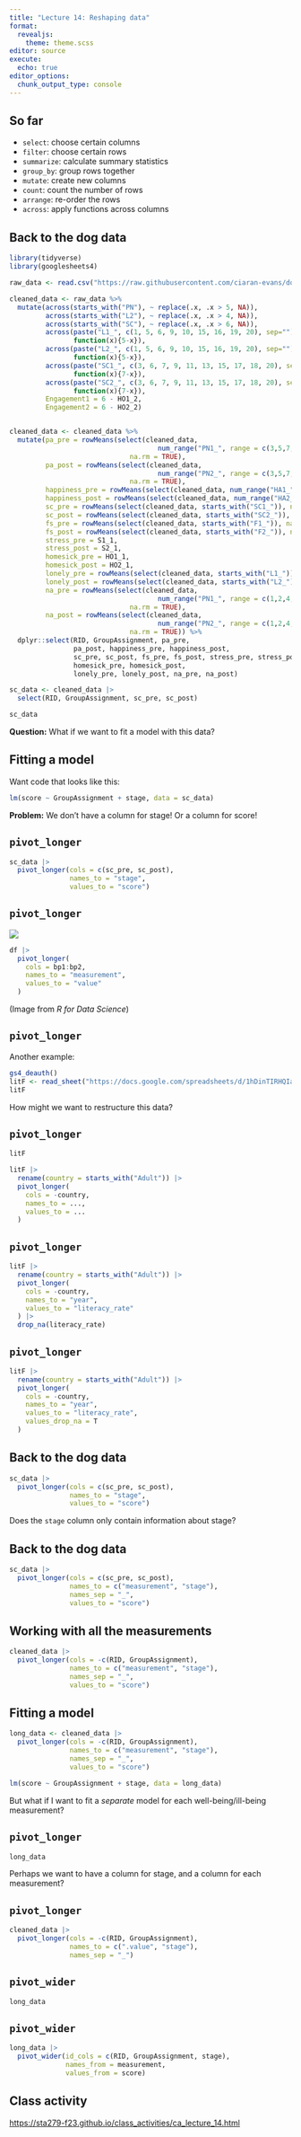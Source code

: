 ```yaml
---
title: "Lecture 14: Reshaping data"
format: 
  revealjs:
    theme: theme.scss
editor: source
execute: 
  echo: true
editor_options: 
  chunk_output_type: console
---
```


## So far

* `select`: choose certain columns
* `filter`: choose certain rows
* `summarize`: calculate summary statistics
* `group_by`: group rows together
* `mutate`: create new columns
* `count`: count the number of rows
* `arrange`: re-order the rows
* `across`: apply functions across columns

## Back to the dog data

```r
library(tidyverse)
library(googlesheets4)

raw_data <- read.csv("https://raw.githubusercontent.com/ciaran-evans/dog-data-analysis/main/dog_data_raw.csv")

cleaned_data <- raw_data %>%
  mutate(across(starts_with("PN"), ~ replace(.x, .x > 5, NA)),
         across(starts_with("L2"), ~ replace(.x, .x > 4, NA)),
         across(starts_with("SC"), ~ replace(.x, .x > 6, NA)),
         across(paste("L1_", c(1, 5, 6, 9, 10, 15, 16, 19, 20), sep=""),
                function(x){5-x}),
         across(paste("L2_", c(1, 5, 6, 9, 10, 15, 16, 19, 20), sep=""),
                function(x){5-x}),
         across(paste("SC1_", c(3, 6, 7, 9, 11, 13, 15, 17, 18, 20), sep=""),
                function(x){7-x}),
         across(paste("SC2_", c(3, 6, 7, 9, 11, 13, 15, 17, 18, 20), sep=""),
                function(x){7-x}),
         Engagement1 = 6 - HO1_2,
         Engagement2 = 6 - HO2_2)


cleaned_data <- cleaned_data %>%
  mutate(pa_pre = rowMeans(select(cleaned_data,
                                     num_range("PN1_", range = c(3,5,7,8,10))),
                              na.rm = TRUE),
         pa_post = rowMeans(select(cleaned_data,
                                     num_range("PN2_", range = c(3,5,7,8,10))),
                              na.rm = TRUE), 
         happiness_pre = rowMeans(select(cleaned_data, num_range("HA1_", range = c(1,2,3))), na.rm = TRUE),
         happiness_post = rowMeans(select(cleaned_data, num_range("HA2_", range = c(1,2,3))), na.rm = TRUE),
         sc_pre = rowMeans(select(cleaned_data, starts_with("SC1_")), na.rm = TRUE),
         sc_post = rowMeans(select(cleaned_data, starts_with("SC2_")), na.rm = TRUE),
         fs_pre = rowMeans(select(cleaned_data, starts_with("F1_")), na.rm = TRUE),
         fs_post = rowMeans(select(cleaned_data, starts_with("F2_")), na.rm = TRUE),
         stress_pre = S1_1,
         stress_post = S2_1,
         homesick_pre = HO1_1,
         homesick_post = HO2_1,
         lonely_pre = rowMeans(select(cleaned_data, starts_with("L1_")), na.rm = T),
         lonely_post = rowMeans(select(cleaned_data, starts_with("L2_")), na.rm = T),
         na_pre = rowMeans(select(cleaned_data,
                                     num_range("PN1_", range = c(1,2,4,6,9))),
                              na.rm = TRUE),
         na_post = rowMeans(select(cleaned_data,
                                     num_range("PN2_", range = c(1,2,4,6,9))),
                              na.rm = TRUE)) %>%
  dplyr::select(RID, GroupAssignment, pa_pre, 
                pa_post, happiness_pre, happiness_post, 
                sc_pre, sc_post, fs_pre, fs_post, stress_pre, stress_post,
                homesick_pre, homesick_post,
                lonely_pre, lonely_post, na_pre, na_post)
```

```r
sc_data <- cleaned_data |>
  select(RID, GroupAssignment, sc_pre, sc_post)

sc_data
```

**Question:** What if we want to fit a model with this data?

## Fitting a model

Want code that looks like this:

```r
lm(score ~ GroupAssignment + stage, data = sc_data)
```

**Problem:** We don't have a column for stage! Or a column for score!

## `pivot_longer`

```r
sc_data |>
  pivot_longer(cols = c(sc_pre, sc_post),
               names_to = "stage",
               values_to = "score")
```

## `pivot_longer`

![](https://r4ds.hadley.nz/diagrams/tidy-data/variables.png)

```r
df |> 
  pivot_longer(
    cols = bp1:bp2,
    names_to = "measurement",
    values_to = "value"
  )
```

(Image from *R for Data Science*)

## `pivot_longer`

Another example:

```r
gs4_deauth()
litF <- read_sheet("https://docs.google.com/spreadsheets/d/1hDinTIRHQIaZg1RUn6Z_6mo12PtKwEPFIz_mJVF6P5I/pub?gid=0")
litF
```

How might we want to restructure this data?

## `pivot_longer`

```r
litF
```

```r
litF |>
  rename(country = starts_with("Adult")) |>
  pivot_longer(
    cols = -country,
    names_to = ...,
    values_to = ...
  )
```


## `pivot_longer`

```r
litF |>
  rename(country = starts_with("Adult")) |>
  pivot_longer(
    cols = -country,
    names_to = "year",
    values_to = "literacy_rate"
  ) |>
  drop_na(literacy_rate)
```

## `pivot_longer`

```r
litF |>
  rename(country = starts_with("Adult")) |>
  pivot_longer(
    cols = -country,
    names_to = "year",
    values_to = "literacy_rate",
    values_drop_na = T
  )
```

## Back to the dog data

```r
sc_data |>
  pivot_longer(cols = c(sc_pre, sc_post),
               names_to = "stage",
               values_to = "score")
```

Does the `stage` column only contain information about stage?

## Back to the dog data

```r
sc_data |>
  pivot_longer(cols = c(sc_pre, sc_post),
               names_to = c("measurement", "stage"),
               names_sep = "_",
               values_to = "score")
```

## Working with all the measurements

```r
cleaned_data |>
  pivot_longer(cols = -c(RID, GroupAssignment),
               names_to = c("measurement", "stage"),
               names_sep = "_",
               values_to = "score")
```

## Fitting a model

```r
long_data <- cleaned_data |>
  pivot_longer(cols = -c(RID, GroupAssignment),
               names_to = c("measurement", "stage"),
               names_sep = "_",
               values_to = "score")

lm(score ~ GroupAssignment + stage, data = long_data)
```

But what if I want to fit a *separate* model for each well-being/ill-being measurement?

## `pivot_longer`

```r
long_data
```

Perhaps we want to have a column for stage, and a column for each measurement?

## `pivot_longer`


```r
cleaned_data |>
  pivot_longer(cols = -c(RID, GroupAssignment),
               names_to = c(".value", "stage"),
               names_sep = "_")
```

## `pivot_wider`

```r
long_data
```

## `pivot_wider`

```r
long_data |>
  pivot_wider(id_cols = c(RID, GroupAssignment, stage),
              names_from = measurement,
              values_from = score)
```



## Class activity

[https://sta279-f23.github.io/class_activities/ca_lecture_14.html](https://sta279-f23.github.io/class_activities/ca_lecture_14.html)

